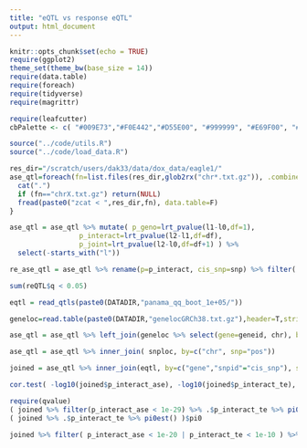 ```yaml
---
title: "eQTL vs response eQTL"
output: html_document
---
```


```r
knitr::opts_chunk$set(echo = TRUE)
require(ggplot2)
theme_set(theme_bw(base_size = 14))
require(data.table)
require(foreach)
require(tidyverse)
require(magrittr)

require(leafcutter)
cbPalette <- c( "#009E73","#F0E442","#D55E00", "#999999", "#E69F00", "#56B4E9",  "#0072B2",  "#CC79A7")

source("../code/utils.R")
source("../code/load_data.R")
```

```r
res_dir="/scratch/users/dak33/data/dox_data/eagle1/"
ase_qtl=foreach(fn=list.files(res_dir,glob2rx("chr*.txt.gz")), .combine = bind_rows) %do% {
  cat(".")
  if (fn=="chrX.txt.gz") return(NULL)
  fread(paste0("zcat < ",res_dir,fn), data.table=F)
}

ase_qtl = ase_qtl %>% mutate( p_geno=lrt_pvalue(l1-l0,df=1),
                 p_interact=lrt_pvalue(l2-l1,df=df), 
                 p_joint=lrt_pvalue(l2-l0,df=df+1) ) %>%
  select(-starts_with("l"))

re_ase_qtl = ase_qtl %>% rename(p=p_interact, cis_snp=snp) %>% filter(!is.na(p)) %>% bonferroni() %>% ungroup()

sum(reQTL$q < 0.05)
````

```r
eqtl = read_qtls(paste0(DATADIR,"panama_qq_boot_1e+05/"))
```

```r
geneloc=read.table(paste0(DATADIR,"genelocGRCh38.txt.gz"),header=T,stringsAsFactors = F)

ase_qtl = ase_qtl %>% left_join(geneloc %>% select(gene=geneid, chr), by="gene")

ase_qtl = ase_qtl %>% inner_join( snploc, by=c("chr", snp="pos"))

joined = ase_qtl %>% inner_join(eqtl, by=c("gene","snpid"="cis_snp"), suffix=c("_ase","_te"))

cor.test( -log10(joined$p_interact_ase), -log10(joined$p_interact_te), use="pairwise" )

require(qvalue)
( joined %>% filter(p_interact_ase < 1e-29) %>% .$p_interact_te %>% pi0est() )$pi0
( joined %>% .$p_interact_te %>% pi0est() )$pi0

joined %>% filter( p_interact_ase < 1e-20 | p_interact_te < 1e-10 ) %>% ggplot(aes(-log10(p_interact_ase), -log10(p_interact_te))) + geom_point()
```